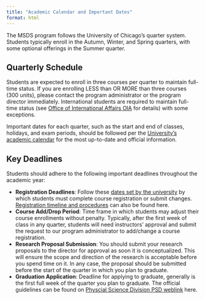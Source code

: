 ```yaml
---
title: "Academic Calendar and Important Dates"
format: html
---
```



The MSDS program follows the University of Chicago’s quarter system. Students typically enroll in the Autumn, Winter, and Spring quarters, with some optional offerings in the Summer quarter.

## Quarterly Schedule

Students are expected to enroll in three courses per quarter to maintain full-time status. If you are enrolling LESS than OR MORE than three courses (300 units), please contact the program administrator or the program director immediately. International students are required to maintain full-time status (see [Office of International Affairs OIA](https://internationalaffairs.uchicago.edu) for details) with some exceptions. 

Important dates for each quarter, such as the start and end of classes, holidays, and exam periods, should be followed per the [University's academic calendar](https://www.uchicago.edu/en/education-and-research/academic-calendar) for the most up-to-date and official information.

## Key Deadlines

Students should adhere to the following important deadlines throughout the academic year:

- **Registration Deadlines**: Follow these [dates set by the university](https://registrar.uchicago.edu/calendars/registration-dates-deadlines/) by which students must complete course registration or submit changes. [Registration timeline and procedures](https://college.uchicago.edu/advising/registration) can also be found here.
- **Course Add/Drop Period**: Time frame in which students may adjust their course enrollments without penalty. Typically, after the first week of class in any quarter, students will need instructors' approval and submit the request to our program administrator to add/change a course registration. 
- **Research Proposal Submission**: You should submit your research proposals to the director for approval as soon it is conceptualized. This will ensure the scope and direction of the research is acceptable before you spend time on it. In any case, the proposal should be submitted before the start of the quarter in which you plan to graduate.
- **Graduation Application**: Deadline for applying to graduate, generally is the first full week of the quarter you plan to graduate. The official guidelines can be found on [Physcial Science Division PSD weblink](https://physicalsciences.uchicago.edu/current-students/graduation-and-degree-application/) here.



